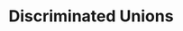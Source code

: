 ---
id: "ts_tf_hard_004"
questionType: "TRUE_FALSE"
title: "Discriminated Unions"
statement: "Discriminated unions require a common literal property to differentiate types."
difficulty: "HARD"
category: "Type Script"
correctAnswer: true
explanation: "A shared discriminant like 'kind' or 'type' enables safe narrowing."
---